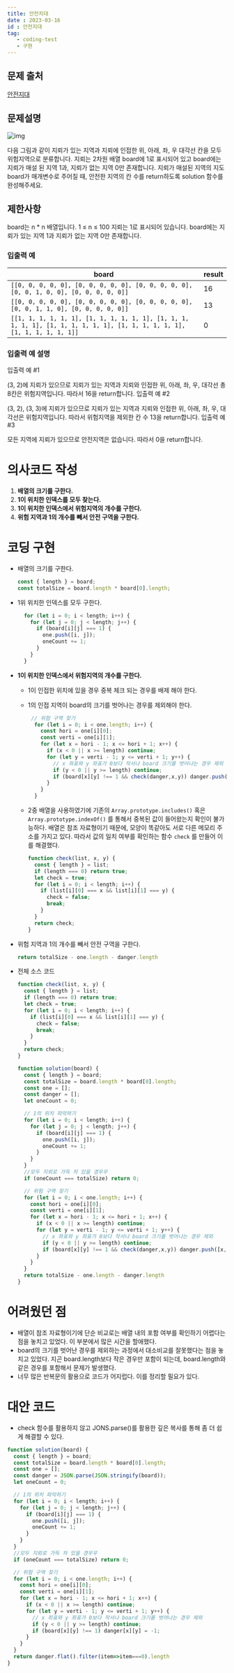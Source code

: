 ```yaml
---
title: 안전지대
date : 2023-03-16
id : 안전지대
tag: 
   - coding-test
   - 구현
---
```


## 문제 출처
<a href="https://school.programmers.co.kr/learn/courses/30/lessons/120866" target="_blank" className="source">안전지대</a>

## 문제설명
<img src="https://grepp-programmers.s3.ap-northeast-2.amazonaws.com/files/production/124a2c93-da99-4643-96a8-292bb871f553/image.png" alt="img" />

다음 그림과 같이 지뢰가 있는 지역과 지뢰에 인접한 위, 아래, 좌, 우 대각선 칸을 모두 위험지역으로 분류합니다.
지뢰는 2차원 배열 board에 1로 표시되어 있고 board에는 지뢰가 매설 된 지역 1과, 지뢰가 없는 지역 0만 존재합니다.
지뢰가 매설된 지역의 지도 board가 매개변수로 주어질 때, 안전한 지역의 칸 수를 return하도록 solution 함수를 완성해주세요.

## 제한사항
board는 n * n 배열입니다.
1 ≤ n ≤ 100
지뢰는 1로 표시되어 있습니다.
board에는 지뢰가 있는 지역 1과 지뢰가 없는 지역 0만 존재합니다.
### 입출력 예

| board | result |
| --- | --- |
| `[[0, 0, 0, 0, 0], [0, 0, 0, 0, 0], [0, 0, 0, 0, 0], [0, 0, 1, 0, 0], [0, 0, 0, 0, 0]]` | 16 |
| `[[0, 0, 0, 0, 0], [0, 0, 0, 0, 0], [0, 0, 0, 0, 0], [0, 0, 1, 1, 0], [0, 0, 0, 0, 0]]` | 13 |
| `[[1, 1, 1, 1, 1, 1], [1, 1, 1, 1, 1, 1], [1, 1, 1, 1, 1, 1], [1, 1, 1, 1, 1, 1], [1, 1, 1, 1, 1, 1], [1, 1, 1, 1, 1, 1]]` | 0 |




### 입출력 예 설명
입출력 예 #1

(3, 2)에 지뢰가 있으므로 지뢰가 있는 지역과 지뢰와 인접한 위, 아래, 좌, 우, 대각선 총 8칸은 위험지역입니다. 따라서 16을 return합니다.
입출력 예 #2

(3, 2), (3, 3)에 지뢰가 있으므로 지뢰가 있는 지역과 지뢰와 인접한 위, 아래, 좌, 우, 대각선은 위험지역입니다. 따라서 위험지역을 제외한 칸 수 13을 return합니다.
입출력 예 #3

모든 지역에 지뢰가 있으므로 안전지역은 없습니다. 따라서 0을 return합니다.

# 의사코드 작성

1.  **배열의 크기를 구한다.**
2. **1이 위치한 인덱스를 모두 찾는다.**
3. **1이 위치한 인덱스에서 위험지역의 개수를 구한다.**
4. **위험 지역과 1의 개수를 빼서 안전 구역을 구한다.** 

# 코딩 구현

- 배열의 크기를 구한다.
    
    ```jsx
    const { length } = board;
    const totalSize = board.length * board[0].length;
    ```
    
- 1위 위치한 인덱스를 모두 구한다.
    
    ```jsx
      for (let i = 0; i < length; i++) {
        for (let j = 0; j < length; j++) {
          if (board[i][j] === 1) {
            one.push([i, j]);
            oneCount += 1;
          }
        }
      }
    ```
    
- **1이 위치한 인덱스에서 위험지역의 개수를 구한다.**
    - 1이 인접한 위치에 있을 경우 중복 체크 되는 경우를 배제 해야 한다.
    - 1의 인접 지역이 board의 크기를 벗어나는 경우를 제외해야 한다.
        
        ```jsx
         // 위험 구역 찾기
          for (let i = 0; i < one.length; i++) {
            const hori = one[i][0];
            const verti = one[i][1];
            for (let x = hori - 1; x <= hori + 1; x++) {
              if (x < 0 || x >= length) continue;
              for (let y = verti - 1; y <= verti + 1; y++) {
                // x 좌표와 y 좌표가 0보다 작서나 board 크기를 벗어나는 경우 제외
                if (y < 0 || y >= length) continue;
                if (board[x][y] !== 1 && check(danger,x,y)) danger.push([x,y]);
              }
            }
          }
        ```
        
    - 2중 배열을 사용하였기에 기존의 `Array.prototype.includes()` 혹은 `Array.prototype.indexOf()` 를 통해서 중복된 값이 들어왔는지 확인이 불가능하다. 배열은 참조 자료형이기 때문에, 모양이 똑같아도 서로 다른 메모리 주소를 가지고 있다. 따라서 값의 일치 여부를 확인하는 함수 `check` 를 만들어 이를 해결했다.
        
        ```jsx
        function check(list, x, y) {
          const { length } = list;
          if (length === 0) return true;
          let check = true;
          for (let i = 0; i < length; i++) {
            if (list[i][0] === x && list[i][1] === y) {
              check = false;
              break;
            }
          }
          return check;
        }
        ```
        
- 위험 지역과 1의 개수를 빼서 안전 구역을 구한다.
    
    ```jsx
    return totalSize - one.length - danger.length
    ```
    
- 전체 소스 코드
    
    ```jsx
    function check(list, x, y) {
      const { length } = list;
      if (length === 0) return true;
      let check = true;
      for (let i = 0; i < length; i++) {
        if (list[i][0] === x && list[i][1] === y) {
          check = false;
          break;
        }
      }
      return check;
    }
    
    function solution(board) {
      const { length } = board;
      const totalSize = board.length * board[0].length;
      const one = [];
      const danger = [];
      let oneCount = 0;
    
      // 1의 위치 파악하기
      for (let i = 0; i < length; i++) {
        for (let j = 0; j < length; j++) {
          if (board[i][j] === 1) {
            one.push([i, j]);
            oneCount += 1;
          }
        }
      }
      //모두 지뢰로 가득 차 있을 경우우
      if (oneCount === totalSize) return 0;
    
      // 위험 구역 찾기
      for (let i = 0; i < one.length; i++) {
        const hori = one[i][0];
        const verti = one[i][1];
        for (let x = hori - 1; x <= hori + 1; x++) {
          if (x < 0 || x >= length) continue;
          for (let y = verti - 1; y <= verti + 1; y++) {
            // x 좌표와 y 좌표가 0보다 작서나 board 크기를 벗어나는 경우 제외
            if (y < 0 || y >= length) continue;
            if (board[x][y] !== 1 && check(danger,x,y)) danger.push([x,y]);
          }
        }
      }
      return totalSize - one.length - danger.length
    }
    ```
    

# 어려웠던 점

- 배열이 참조 자료형이기에 단순 비교로는 배열 내의 포함 여부를 확인하기 어렵다는 점을 놓치고 있었다. 이 부분에서 많은 시간을 할애했다.
- board의 크기를 벗어난 경우를 제외하는 과정에서 대소비교를 잘못했다는 점을 놓치고 있었다. 지곤 board.length보다 작은 경우만 포함이 되는데, board.length와 같은 경우를 포함해서 문제가 발생했다.
- 너무 많은 반복문의 활용으로 코드가 어지럽다. 이를 정리할 필요가 있다.

# 대안 코드

- check 함수를 활용하지 않고 JONS.parse()를 활용한 깊은 복사를 통해 좀 더 쉽게 해결할 수 있다.
```js
function solution(board) {
  const { length } = board;
  const totalSize = board.length * board[0].length;
  const one = [];
  const danger = JSON.parse(JSON.stringify(board));
  let oneCount = 0;

  // 1의 위치 파악하기
  for (let i = 0; i < length; i++) {
    for (let j = 0; j < length; j++) {
      if (board[i][j] === 1) {
        one.push([i, j]);
        oneCount += 1;
      }
    }
  }
  //모두 지뢰로 가득 차 있을 경우우
  if (oneCount === totalSize) return 0;

  // 위험 구역 찾기
  for (let i = 0; i < one.length; i++) {
    const hori = one[i][0];
    const verti = one[i][1];
    for (let x = hori - 1; x <= hori + 1; x++) {
      if (x < 0 || x >= length) continue;
      for (let y = verti - 1; y <= verti + 1; y++) {
        // x 좌표와 y 좌표가 0보다 작서나 board 크기를 벗어나는 경우 제외
        if (y < 0 || y >= length) continue;
        if (board[x][y] !== 1) danger[x][y] = -1;
      }
    }
  }
  return danger.flat().filter(item=>item===0).length
}
```